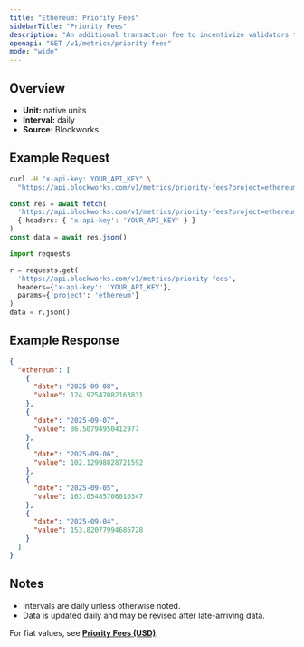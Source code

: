 ```yaml
---
title: "Ethereum: Priority Fees"
sidebarTitle: "Priority Fees"
description: "An additional transaction fee to incentivize validators to prioritize and execute transactions."
openapi: "GET /v1/metrics/priority-fees"
mode: "wide"
---
```


## Overview

- **Unit:** native units
- **Interval:** daily
- **Source:** Blockworks

## Example Request

<CodeGroup>

```bash cURL
curl -H "x-api-key: YOUR_API_KEY" \
  "https://api.blockworks.com/v1/metrics/priority-fees?project=ethereum"
```

```typescript TypeScript
const res = await fetch(
  'https://api.blockworks.com/v1/metrics/priority-fees?project=ethereum',
  { headers: { 'x-api-key': 'YOUR_API_KEY' } }
)
const data = await res.json()
```

```python Python
import requests

r = requests.get(
  'https://api.blockworks.com/v1/metrics/priority-fees',
  headers={'x-api-key': 'YOUR_API_KEY'},
  params={'project': 'ethereum'}
)
data = r.json()
```

</CodeGroup>

## Example Response

```json
{
  "ethereum": [
    {
      "date": "2025-09-08",
      "value": 124.92547082163831
    },
    {
      "date": "2025-09-07",
      "value": 86.50794950412977
    },
    {
      "date": "2025-09-06",
      "value": 102.12998828721592
    },
    {
      "date": "2025-09-05",
      "value": 163.05485706010347
    },
    {
      "date": "2025-09-04",
      "value": 153.82077994686728
    }
  ]
}
```

## Notes
- Intervals are daily unless otherwise noted.
- Data is updated daily and may be revised after late-arriving data.


<Note>For fiat values, see **[Priority Fees (USD)](./priority-fees-usd)**.</Note>